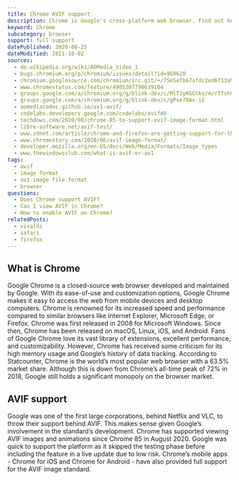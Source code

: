 ```yaml
---
title: Chrome AVIF support
description: Chrome is Google's cross-platform web browser. Find out how to support and view AVIF images.
keyword: Chrome
subcategory: browser
support: full support
datePublished: 2020-08-25
dateModified: 2021-10-02
sources:
  - de.wikipedia.org/wiki/AOMedia_Video_1
  - bugs.chromium.org/p/chromium/issues/detail?id=960620
  - chromium.googlesource.com/chromium/src.git/+/75e5efb67afdc2ed6f13a9d02d2aeb56fb657277
  - www.chromestatus.com/feature/4905307790639104
  - groups.google.com/a/chromium.org/g/blink-dev/c/MlTJyKGGtks/m/rTfshC2SBAAJ?pli=1
  - groups.google.com/a/chromium.org/g/blink-dev/c/gPse70Ax-iE
  - aomediacodec.github.io/av1-avif/
  - codelabs.developers.google.com/codelabs/avif#0
  - techdows.com/2020/08/chrome-85-to-support-avif-image-format.html
  - libre-software.net/avif-test/
  - www.zdnet.com/article/chrome-and-firefox-are-getting-support-for-the-new-avif-image-format/
  - www.chromestory.com/2020/06/avif-image-format/
  - developer.mozilla.org/en-US/docs/Web/Media/Formats/Image_types
  - www.thewindowsclub.com/what-is-avif-or-av1
tags:
  - avif
  - image format
  - av1 image file format
  - browser
questions:
  - Does Chrome support AVIF?
  - Can I view AVIF in Chrome?
  - How to enable AVIF on Chrome?
relatedPosts:
  - vivaldi
  - safari
  - firefox
---
```


## What is Chrome

Google Chrome is a closed-source web browser developed and maintained by Google. With its ease-of-use and customization options, Google Chrome makes it easy to access the web from mobile devices and desktop computers. Chrome is renowned for its increased speed and performance compared to similar browsers like Internet Explorer, Microsoft Edge, or Firefox. Chrome was first released in 2008 for Microsoft Windows. Since then, Chrome has been released on macOS, Linux, iOS, and Android. Fans of Google Chrome love its vast library of extensions, excellent performance, and customizability. However, Chrome has received some criticism for its high memory usage and Google’s history of data tracking. According to Statcounter, Chrome is the world’s most popular web browser with a 63.5% market share. Although this is down from Chrome’s all-time peak of 72% in 2018, Google still holds a significant monopoly on the browser market.

## AVIF support

Google was one of the first large corporations, behind Netflix and VLC, to throw their support behind AVIF. This makes sense given Google’s involvement in the standard’s development. Chrome has supported viewing AVIF images and animations since Chrome 85 in August 2020. Google was quick to support the platform as it skipped the testing phase before including the feature in a live update due to low risk. Chrome’s mobile apps - Chrome for iOS and Chrome for Android - have also provided full support for the AVIF image standard.
